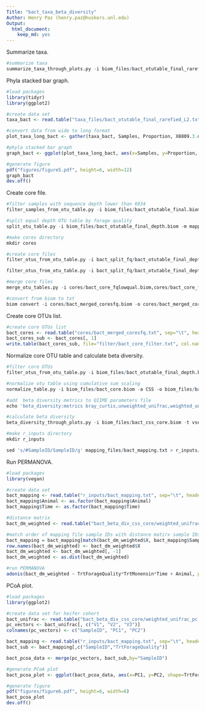 ```yaml
---
Title: "bact_taxa_beta_diversity"
Author: Henry Paz (henry.paz@huskers.unl.edu)
Output:
  html_document:
    keep_md: yes
---
```


Summarize taxa.

```r
#summarize taxa
summarize_taxa_through_plots.py -i biom_files/bact_otutable_final_rarefied.biom -o bac_taxa_summary
```

Phyla stacked bar graph.

```r
#load packages
library(tidyr)
library(ggplot2)

#create data set
taxa_bact <- read.table("taxa_files/bact_otutable_final_rarefied_L2.txt", sep="\t", header=T) 

#convert data from wide to long format
plot_taxa_long_bact <- gather(taxa_bact, Samples, Proportion, X8809.3.d21.LQ40MDGSNoRum:X8856.8.d63.HQ40MDGSRum)

#phyla stacked bar graph
graph_bact <- ggplot(plot_taxa_long_bact, aes(x=Samples, y=Proportion, fill=Phyla)) + geom_bar(stat="identity", width=1.0) + theme(axis.line=element_line(color="black", size=1), axis.text.x=element_blank(), axis.text.y=element_text(color="black", size=12, face="bold"), axis.title=element_text(color="black", size=12, face="bold"), legend.title=element_text(color="black", size=12, face="bold", hjust=0.5), legend.text=element_text(color="black", size=10, face="bold")) + scale_fill_manual(values=c("#B8860B","#000080","#C0C0C0","#800000","#800080","#008000","#8B0000","#FF1493","#F5F5DC","#E6E6FA","#808080","#FFFF00","#FA8072","#00FF00","#0000FF","#FF00FF","#808000","#FF0000","#FFA500")) + scale_y_continuous(expand = c(0, 0), limits = c(0, 1.01))

#generate figure
pdf("figures/figure5.pdf", height=6, width=12)
graph_bact
dev.off()
```

Create core file.

```r
#filter samples with sequence depth lower than 6934 
filter_samples_from_otu_table.py -i biom_files/bact_otutable_final.biom -n 6934 -o biom_files/bact_otutable_final_depth.biom

#split equal depth OTU table by forage quality
split_otu_table.py -i biom_files/bact_otutable_final_depth.biom -m mapping_files/bact_mapping.txt -f TrtForageQuality -o bact_split_fq

#make cores directory
mkdir cores

#create core files
filter_otus_from_otu_table.py -i bact_split_fq/bact_otutable_final_depth__TrtForageQuality_LowQuality__.biom -s 110 -o cores/bact_core_fqlowqual.biom 

filter_otus_from_otu_table.py -i bact_split_fq/bact_otutable_final_depth__TrtForageQuality_HighQuality__.biom -s 74 -o cores/bact_core_fqlhighqual.biom 

#merge core files
merge_otu_tables.py -i cores/bact_core_fqlowqual.biom,cores/bact_core_fqlhighqual.biom -o cores/bact_merged_coresfq.biom

#convert from biom to txt
biom convert -i cores/bact_merged_coresfq.biom -o cores/bact_merged_coresfq.txt --to-tsv
```

Create core OTUs list.

```r
#create core OTUs list
bact_cores <- read.table("cores/bact_merged_coresfq.txt", sep="\t", header=F)
bact_cores_sub <- bact_cores[, 1]
write.table(bact_cores_sub, file="filter/bact_core_filter.txt", col.names=F, row.names=F)
```

Normalize core OTU table and calculate beta diversity.

```r
#filter core OTUs
filter_otus_from_otu_table.py -i biom_files/bact_otutable_final_depth.biom --otu_ids_to_exclude_fp filter/bact_core_filter.txt --negate_ids_to_exclude -o biom_files/bact_core.biom

#normalize otu table using cumulative sum scaling
normalize_table.py -i biom_files/bact_core.biom -a CSS -o biom_files/bact_css_core.biom 

#add  beta diversity metrics to QIIME parameters file
echo 'beta_diversity:metrics bray_curtis,unweighted_unifrac,weighted_unifrac' >> bact_qiime_parameters.txt

#calculate beta diversity
beta_diversity_through_plots.py -i biom_files/bact_css_core.biom -t vsearch_outputs/bact_oturep_header.phylip.tre -m mapping_files/bact_mapping.txt -p bact_qiime_parameters.txt -o bact_beta_div_css_core

#make r_inputs directory
mkdir r_inputs

sed 's/#SampleID/SampleID/g' mapping_files/bact_mapping.txt > r_inputs/bact_mapping.txt
```

Run PERMANOVA.

```r
#load packages
library(vegan)

#create data set
bact_mapping <- read.table("r_inputs/bact_mapping.txt", sep="\t", header=T)
bact_mapping$Animal <- as.factor(bact_mapping$Animal)
bact_mapping$Time <- as.factor(bact_mapping$Time)

#distance matrix
bact_dm_weighted <- read.table("bact_beta_div_css_core/weighted_unifrac_dm.txt", sep="\t", header=T)

#match order of mapping file sample IDs with distance matirx sample IDs
bact_mapping = bact_mapping[match(bact_dm_weighted$X, bact_mapping$SampleID), ]
row.names(bact_dm_weighted) <- bact_dm_weighted$X
bact_dm_weighted <- bact_dm_weighted[, -1]
bact_dm_weighted <- as.dist(bact_dm_weighted)

#run PERMANOVA
adonis(bact_dm_weighted ~ TrtForageQuality*TrtMonensin*Time + Animal, permutations=999, data=bact_mapping)
```

PCoA plot.

```r
#load packages
library(ggplot2)

#create data set for heifer cohort
bact_unifrac <- read.table("bact_beta_div_css_core/weighted_unifrac_pc.txt", sep="\t", skip=9, nrows=230)
pc_vectors <- bact_unifrac[, c("V1", "V2", "V3")]
colnames(pc_vectors) <- c("SampleID", "PC1", "PC2")

bact_mapping <- read.table("r_inputs/bact_mapping.txt", sep="\t", header=T, stringsAsFactors=F)
bact_sub <- bact_mapping[,c("SampleID","TrtForageQuality")]

bact_pcoa_data <- merge(pc_vectors, bact_sub,by="SampleID")

#generate PCoA plot
bact_pcoa_plot <- ggplot(bact_pcoa_data, aes(x=PC1, y=PC2, shape=TrtForageQuality, color=TrtForageQuality)) + geom_point(size=2.5) + labs(title="", x="PC1 (42.1%)", y="PC2 (7.61%)", shape="Forage Quality", color="Forage Quality") + theme(plot.title=element_text(color="black", size=12, face="bold", hjust=0.5), axis.line=element_line(color="black", size=1), axis.ticks=element_line(color="black"), axis.text=element_text(color="black", size=12, face="bold"), axis.title=element_text(color="black", size=12, face="bold"), legend.title=element_text(color="black", size=10, face="bold"), legend.text=element_text(color="black", size=9, face="bold"), legend.position=c(0.95,0.05), legend.justification=c(1,0)) + scale_shape_manual(values=c(15, 16), labels=c("High Quality", "Low Quality")) + scale_colour_manual(values=c("#008000", "#FF0000"), labels=c("High Quality", "Low Quality"))

#generate figure
pdf("figures/figure6.pdf", height=6, width=6)
bact_pcoa_plot
dev.off()
```
